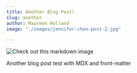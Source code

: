 ```yaml
---
title: Another Blog Post!
slug: another
author: Maureen Holland
image: "./images/jennifer-chen-post-2.jpg"

---
```

![Check out this markdown image](./images/jennifer-chen-post-2.jpg)

Another blog post test with MDX and front-matter